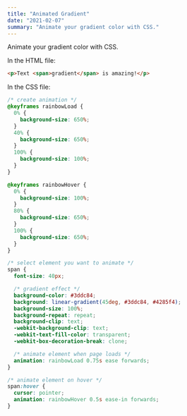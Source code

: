 ```yaml
---
title: "Animated Gradient"
date: "2021-02-07"
summary: "Animate your gradient color with CSS."
---
```


Animate your gradient color with CSS.

In the HTML file:

```html
<p>Text <span>gradient</span> is amazing!</p>
```

In the CSS file:

```css
/* create animation */
@keyframes rainbowLoad {
  0% {
    background-size: 650%;
  }
  40% {
    background-size: 650%;
  }
  100% {
    background-size: 100%;
  }
}

@keyframes rainbowHover {
  0% {
    background-size: 100%;
  }
  80% {
    background-size: 650%;
  }
  100% {
    background-size: 650%;
  }
}

/* select element you want to animate */
span {
  font-size: 40px;

  /* gradient effect */
  background-color: #3ddc84;
  background: linear-gradient(45deg, #3ddc84, #4285f4);
  background-size: 100%;
  background-repeat: repeat;
  background-clip: text;
  -webkit-background-clip: text;
  -webkit-text-fill-color: transparent;
  -webkit-box-decoration-break: clone;

  /* animate element when page loads */
  animation: rainbowLoad 0.75s ease forwards;
}

/* animate element on hover */
span:hover {
  cursor: pointer;
  animation: rainbowHover 0.5s ease-in forwards;
}
```
